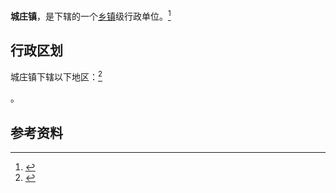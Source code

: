 {{中国乡级行政区|14/11/24/102/000}}

'''城庄镇'''，是{{PRC admin/fullname|14/11/24/102/000|3}}下辖的一个[[乡镇|乡镇]]级行政单位。<ref>{{PRC admin/ref sgc|{{PRC admin/parent|14/11/24/102/000}}}}</ref>

== 行政区划 ==

城庄镇下辖以下地区：<ref>{{PRC admin/ref sgc|14/11/24/102/000}}</ref>

{{PRC admin/children|14/11/24/102/000}}。

== 参考资料 ==

{{reflist}}

{{行政区划小作品}}
{{PRC admin/navcat|14/11/24/102/000}}